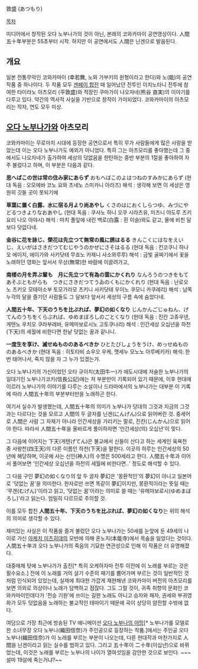 敦盛 (あつもり)

[[목차]]

{{{#!html
<iframe width="560" height="315" src="//www.youtube.com/embed/tysvTLPR2EI" frameborder="0" allowfullscreen></iframe>
}}}

미디어에서 창작된 오다 노부나가의 것이 아닌, 본래의 코와카마이 공연영상이다.
人間五十年부분은 55초부터 시작.
하지만 이 공연에서도 人間은 닌겐으로 발음된다.


== 개요 ==
일본 전통무악인 코와카마이 (幸若舞, 노와 가부키의 원형이라고 한다)와 노(能)의 공연작품 중 하나이다. 두 작품 모두 [[겐페이 합전]] 때 일어났던 전투인 이치노타니 전투에 참여한 타이라노 아츠모리 (平敦盛)와 적장인 쿠마가이 나오자네(熊谷 直実)의 이야기를 다루고 있다. 약간의 역사적 사실을 기반으로 창작이 가미되었다. 코와카마이의 아츠모리는 작자, 연도 모두 미상.

== [[오다 노부나가]]와 아츠모리 ==
코와카마이는 무로마치 시대에 등장한 공연으로서 특히 무가 사람들에게 많은 사랑을 받았는데 이는 오다 노부나가도 예외가 아니었다. 특히 그는 아츠모리를 좋아했는데 그 중에서도 나오자네가 출가하여 세상의 덧없음을 한탄하는 중반 부분의 1절을 좋아하여 자주 불렀다고 하며, 이 부분은 다음과 같다.

'''思へばこの世は常の住み家にあらず'''
おもへばこのよはつねのすみかにあらず
(현대 독음 : 오모에바 코노 요와 츠네노 스미카니 아라즈)
해석 : 생각해 보면 이 세상은 영원히 깃들 곳이 못되기에

'''草葉に置く白露、水に宿る月より尚あやし'''
くさのはにおくしらつゆ、みづにやどるつきよりなおあやし
(현대 독음 : 쿠사노 하니 오쿠 시라츠유, 미즈니 야도루 츠키요리 나오 아야시)
해석 : 마치 풀잎에 내린 백로(白露 : 흰 이슬)와도 같고, 물에 비친 달보다 덧없다네. 

'''金谷に花を詠じ、榮花は先立つて無常の風に誘はるる'''
きんこくにはなをえいじ、えいがはさきだつてむじやうのかぜにさそはるる
(현대 독음 : 킨코쿠니 하나오 에이지, 에이가와 사키닷테 무죠노 카제니 사소와루루)
해석 : 금빛 골짜기에서 꽃을 노래하던 영화는 앞서서 무상(無常)한 바람에 이끌려가고,

'''南楼の月を弄ぶ輩も　月に先立つて有為の雲にかくれり'''
なんろうのつきをもてあそぶともがらも　つきにさきだつてうゐのくもにかくれり
(현대 독음 : 난로오노 츠키오 모테아소부 토모가라모 츠키니 사키닷테 우이노 쿠모니 카쿠레리)
해석 : 남쪽 누각의 달을 즐기던 사람들도 그 달보다 앞서서 세상의 구름 속에 숨었다네.

'''人間五十年、下天のうちを比ぶれば、夢幻の如くなり'''
じんかんごじゅねん、げてんのうちをくらぶれば、ゆめまぼろしのごとくなり
(현대 독음 : 진칸 고쥬우넨, 게텐노 우치오 쿠라부레바, 유메마보로시노 고토쿠나리)
해석 : 인간세상 오십년을 하천(下天)의 세월에 비한다면 한낱 덧없는 꿈과 같나니.

'''一度生を享け、滅せぬもののあるべきか'''
ひとたびしょうをうけ、めっせぬもののあるべきか
(현대 독음 : 히토타비 쇼우오 우케, 멧세누 모노노 아루베키카)
해석: 한 번 태어나서, 죽지 않을 자 그 누가 있겠는가.

오다 노부나가의 가신이었던 오타 규이치(太田牛一)가 에도시대에 저술한 노부나가의 일대기인 노부나가코키(信長公記)에는 저 부분만이 기록되어 있기 때문에, 이후 현대에 이르러 노부나가의 이야기를 다루는 소설이나 드라마에서의 노부나가는 대부분 이 기록에 따라 人間五十年의 부분부터만을 노래하곤 한다.

여기서 실수가 발생했는데, 人間五十年의 의미가 노부나가 당대의 그것과 지금의 그것과는 다르다는 것을 모르고 人間의 두 글자를 닌겐(にんげん)으로 읽어버린 것. 중세어로 人間은 사람 그 자체가 아니라 인간세상을 가리키는 말로, 진칸(じんかん)으로 읽어야 한다. 따라서 人間五十年을 올바르게 풀이하자면 '인간세상(의) 오십년'이 맞다.

그 다음에 이어지는 下天(게텐げてん)은 불교에서 신들이 산다고 하는 세계인 육욕천 중 사왕천(四王天)의 다른 이름인 하천(下天)을 말한다. 이곳의 하루는 인간세상의 50년에 해당하며, 이곳에 사는 신인(神人)의 수명은 500세라고 한다. 人間五十年과 이어서 풀어보면 '인간세상 오십년을 하천의 세월에 비한다면‥' 정도로 해석할 수 있다.

그 다음 구인 夢幻の如くなり의 앞 두 글자 夢幻은 '몽환적인'의 夢幻이 아니고 일본어로 '덧없는 꿈'을 의미한다. 한자로만 쓰면 똑같이 夢幻이지만, 몽환적이라는 뜻일 때는 '무겐(むげん)'이라고 읽고, '덧없는 꿈'이라는 의미로 쓸 때는 '유메마보로시(ゆめまぼろし)'라고 읽는다. 엄밀히 다르므로 주의할 것.

이를 모두 합친 '''人間五十年、下天のうちを比ぶれば、夢幻の如くなり'''는 위의 해석의 의미로 생각할 수 있다.

재미있는 사실은 이 작품을 즐겨 불렀던 오다 노부나가는 50세를 눈앞에 둔 49세의 나이로 가신 [[아케치 미츠히데]]의 모반에 의해 혼노지(本能寺)에서 목숨을 잃었다는 것이다. 人間五十年과 오다 노부나가의 죽음의 기묘한 연관성으로 인해 이 작품은 더 유명해졌다.

대중매체 탓에 노부나가가 출진[* 특히 오케하자마 전투 이전에 이 노래를 부르는 것은 필수요소.] 전에 이 노래를 거의 살기 수준의 패기를 뿜어가며 부르는 것이 일반적인 것처럼 인식되어 있었는데, 실제에 최대한 가깝게 재현해낸 코와카마이 버전의 아츠모리를 보면 의외로 의상이나 노래가 담백하고 점잖다. 그도 그럴 것이, 귀족 취향의 문화인 코와카마이인데다가 '전승 기원'에 쓰이는 길한 노래도 아니고 승자와 패자, 권세와 부귀영화가 모두 덧없음을 노래하는 불교적인 테마이기 때문에 곡이 상당히 얌전할 수밖에 없다.

여담으로 가장 최근에 방송된 TV 애니메이션 [[오다 노부나의 야망]][* 노부나가를 모델로 한 소녀무장 오다 노부나(織田信奈)가 주인공으로 등장하는 작품.]에서는 주인공 오다 노부나(織田信奈)가 이 노래를 부르는 부분이 나오는데, 다른 현대작과 마찬가지로 人間을 닌겐이라고 읽는 실수를 범하고 있다. 그리고 五十年이 二十年(이십년)으로 바뀌었는데, 이것은 노래를 부르는 노부나의 나이가 열여섯임을 감안한 것으로 보인다. ~~~설마 19살에 죽는거냐?~~
